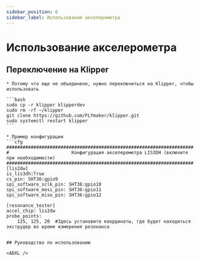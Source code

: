 ```yaml
---
sidebar_position: 6
sidebar_label: Использование акселерометра
---
```


# Использование акселерометра



## Переключение на Klipper

    * Потому что еще не объединено, нужно переключиться на Klipper, чтобы использовать

    ```bash
    sudo cp -r klipper klipperdev
    sudo rm -rf ~/klipper
    git clone https://github.com/FLYmaker/klipper.git
    sudo systemctl restart klipper
    ```

    * Пример конфигурации
    ```cfg
    #####################################################################
    #                       Конфигурация акселерометра LIS3DH (включите при необходимости)
    #####################################################################
    [lis2dw]
    is_lis3dh:True
    cs_pin: SHT36:gpio9
    spi_software_sclk_pin: SHT36:gpio10
    spi_software_mosi_pin: SHT36:gpio11
    spi_software_miso_pin: SHT36:gpio12

    [resonance_tester]
    accel_chip: lis2dw
    probe_points:
        125, 125, 20  #Здесь установите координаты, где будет находиться экструдер во время измерения резонанса


```

## Руководство по использованию

<ADXL />